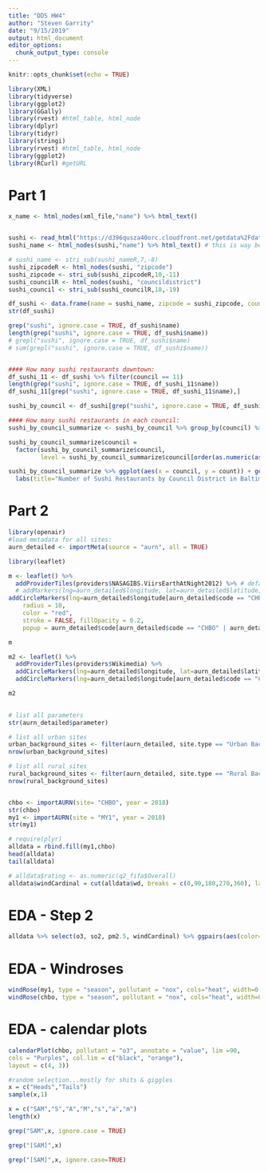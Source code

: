 ```yaml
---
title: "DDS HW4"
author: "Steven Garrity"
date: "9/15/2019"
output: html_document
editor_options: 
  chunk_output_type: console
---
```


```r
knitr::opts_chunk$set(echo = TRUE)
```
```r
library(XML)
library(tidyverse)
library(ggplot2)
library(GGally)
library(rvest) #html_table, html_node
library(dplyr)
library(tidyr)
library(stringi)
library(rvest) #html_table, html_node
library(ggplot2)
library(RCurl) #getURL
```

# Part 1
```r

x_name <- html_nodes(xml_file,"name") %>% html_text() 


sushi <- read_html("https://d396qusza40orc.cloudfront.net/getdata%2Fdata%2Frestaurants.xml")
sushi_name <- html_nodes(sushi,"name") %>% html_text() # this is way better, no need to strip beginning and end like I do below!!!

# sushi_name <- stri_sub(sushi_nameR,7,-8)
sushi_zipcodeR <- html_nodes(sushi, "zipcode")
sushi_zipcode <- stri_sub(sushi_zipcodeR,10,-11)
sushi_councilR <- html_nodes(sushi, "councildistrict")
sushi_council <- stri_sub(sushi_councilR,18,-19)

df_sushi <- data.frame(name = sushi_name, zipcode = sushi_zipcode, council=sushi_council)
str(df_sushi)

grep("sushi", ignore.case = TRUE, df_sushi$name)
length(grep("sushi", ignore.case = TRUE, df_sushi$name))
# grepl("sushi", ignore.case = TRUE, df_sushi$name)
# sum(grepl("sushi", ignore.case = TRUE, df_sushi$name))


#### How many sushi restaurants downtown:
df_sushi_11 <- df_sushi %>% filter(council == 11)
length(grep("sushi", ignore.case = TRUE, df_sushi_11$name))
df_sushi_11[grep("sushi", ignore.case = TRUE, df_sushi_11$name),]

sushi_by_council <- df_sushi[grep("sushi", ignore.case = TRUE, df_sushi$name),]

#### How many sushi restaurants in each council:
sushi_by_council_summarize <- sushi_by_council %>% group_by(council) %>% summarize(count = n())

sushi_by_council_summarize$council =
  factor(sushi_by_council_summarize$council,
         level = sushi_by_council_summarize$council[order(as.numeric(as.character(sushi_by_council_summarize$council)))])

sushi_by_council_summarize %>% ggplot(aes(x = council, y = count)) + geom_col() +
  labs(title="Number of Sushi Restaurants by Council District in Baltimore, MD", y="Number of Restaurants", x ="Council")

```

# Part 2
```r
library(openair)
#load metadata for all sites:
aurn_detailed <- importMeta(source = "aurn", all = TRUE)

library(leaflet)

m <- leaflet() %>%
  addProviderTiles(providers$NASAGIBS.ViirsEarthAtNight2012) %>% # default OpenStreetMap map tiles
  # addMarkers(lng=aurn_detailed$longitude, lat=aurn_detailed$latitude, popup = aurn_detailed$code)
addCircleMarkers(lng=aurn_detailed$longitude[aurn_detailed$code == "CHBO" | aurn_detailed$code == "MY1"], lat=aurn_detailed$latitude[aurn_detailed$code == "CHBO" | aurn_detailed$code == "MY1"],
    radius = 10,
    color = "red",
    stroke = FALSE, fillOpacity = 0.2,
    popup = aurn_detailed$code[aurn_detailed$code == "CHBO" | aurn_detailed$code == "MY1"])

m

m2 <- leaflet() %>%
  addProviderTiles(providers$Wikimedia) %>%
  addCircleMarkers(lng=aurn_detailed$longitude, lat=aurn_detailed$latitude, radius = 6, color = "navy", stroke = FALSE, fillOpacity = 0.2, popup = aurn_detailed$code) %>%
  addCircleMarkers(lng=aurn_detailed$longitude[aurn_detailed$code == "CHBO" | aurn_detailed$code == "MY1"], lat=aurn_detailed$latitude[aurn_detailed$code == "CHBO" |aurn_detailed$code == "MY1"],    radius = 6, color = "red", stroke = FALSE, fillOpacity = 0.5, popup = aurn_detailed$code[aurn_detailed$code == "CHBO" | aurn_detailed$code == "MY1"])

m2
  

# list all parameters
str(aurn_detailed$parameter)

# list all urban sites
urban_background_sites <- filter(aurn_detailed, site.type == "Urban Background")
nrow(urban_background_sites)

# list all rural sites
rural_background_sites <- filter(aurn_detailed, site.type == "Rural Background")
nrow(rural_background_sites)


chbo <- importAURN(site= "CHBO", year = 2018)
str(chbo)
my1 <- importAURN(site = "MY1", year = 2018)
str(my1)

# require(plyr)
alldata = rbind.fill(my1,chbo)
head(alldata)
tail(alldata)

# alldata$rating <- as.numeric(q2_fifa$Overall)
alldata$windCardinal = cut(alldata$wd, breaks = c(0,90,180,270,360), labels = c("NE","SE","SW","NW"))
```

# EDA - Step 2
```r
alldata %>% select(o3, so2, pm2.5, windCardinal) %>% ggpairs(aes(color=alldata$code, alpha=0.2)) + ggtitle("Urban vs Rural Air Pollutants")
```

# EDA - Windroses
```r
windRose(my1, type = "season", pollutant = "nox", cols="heat", width=0.5, offset=15, min.bin = 0.1)
windRose(chbo, type = "season", pollutant = "nox", cols="heat", width=0.5, offset=15)
```

# EDA - calendar plots
```r
calendarPlot(chbo, pollutant = "o3", annotate = "value", lim =90,
cols = "Purples", col.lim = c("black", "orange"),
layout = c(4, 3))
```

```r
#random selection...mostly for shits & giggles
x = c("Heads","Tails")
sample(x,1)
```

```r
x = c("SAM","S","A","M","s","a","m")
length(x)

grep("SAM",x, ignore.case = TRUE)

grep("[SAM]",x)

grep("[SAM]",x, ignore.case=TRUE)


```


